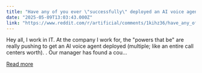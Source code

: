 ```yaml
---
title: "Have any of you ever \"successfully\" deployed an AI voice agent?"
date: "2025-05-09T13:03:43.000Z"
link: "https://www.reddit.com/r/artificial/comments/1kihz36/have_any_of_you_ever_successfully_deployed_an_ai/"
---
```


Hey all, I work in IT. At the company I work for, the "powers that be" are really pushing to get an AI voice agent deployed (multiple; like an entire call centers worth). . Our manager has found a cou...

[Read more](https://www.reddit.com/r/artificial/comments/1kihz36/have_any_of_you_ever_successfully_deployed_an_ai/)
